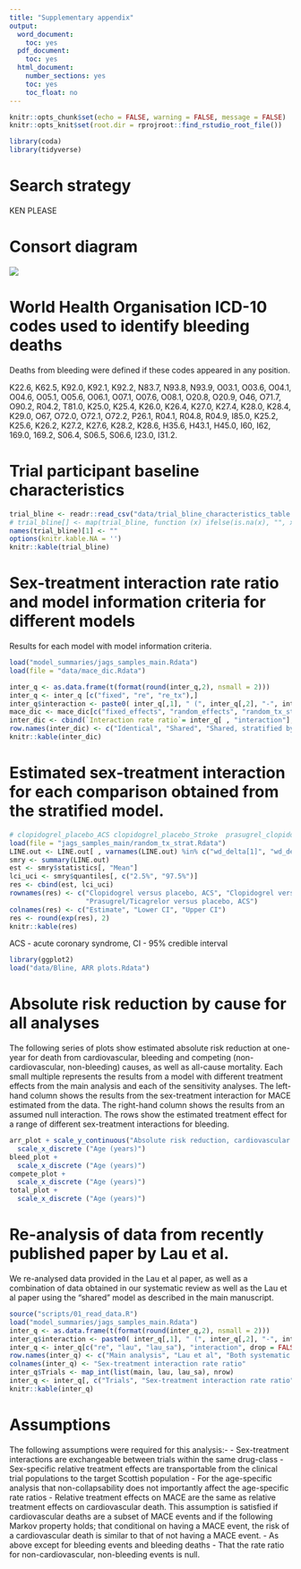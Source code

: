 ---
title: "Supplementary appendix"
output:
  word_document:
    toc: yes
  pdf_document:
    toc: yes
  html_document:
    number_sections: yes
    toc: yes
    toc_float: no
---

```{r, setup, include=FALSE}
knitr::opts_chunk$set(echo = FALSE, warning = FALSE, message = FALSE)
knitr::opts_knit$set(root.dir = rprojroot::find_rstudio_root_file())

library(coda)
library(tidyverse)

```

# Search strategy
KEN PLEASE

# Consort diagram
![](../figures/consort.png)



# World Health Organisation ICD-10 codes used to identify bleeding deaths
Deaths from bleeding were defined if these codes appeared in any position.

K22.6, K62.5, K92.0, K92.1, K92.2, N83.7, N93.8, N93.9, O03.1,
O03.6, O04.1, O04.6, O05.1, O05.6, O06.1, O07.1, O07.6, O08.1,
O20.8, O20.9, O46, O71.7, O90.2, R04.2, T81.0, K25.0, K25.4,
K26.0, K26.4, K27.0, K27.4, K28.0, K28.4, K29.0, O67, O72.0,
O72.1, O72.2, P26.1, R04.1, R04.8, R04.9, I85.0, K25.2, K25.6,
K26.2, K27.2, K27.6, K28.2, K28.6, H35.6, H43.1, H45.0, I60, I62,
169.0, 169.2, S06.4, S06.5, S06.6, I23.0, I31.2.

# Trial participant baseline characteristics
```{r}
trial_bline <- readr::read_csv("data/trial_bline_characteristics_table.csv")
# trial_bline[] <- map(trial_bline, function (x) ifelse(is.na(x), "", x))
names(trial_bline)[1] <- ""
options(knitr.kable.NA = '')
knitr::kable(trial_bline)
```


# Sex-treatment interaction rate ratio and model information criteria for different models

Results for each model with model information criteria.
```{r, "Model results and diagnostics"}
load("model_summaries/jags_samples_main.Rdata")
load(file = "data/mace_dic.Rdata")

inter_q <- as.data.frame(t(format(round(inter_q,2), nsmall = 2)))
inter_q <- inter_q [c("fixed", "re", "re_tx"),]
inter_q$interaction <- paste0( inter_q[,1], " (", inter_q[,2], "-", inter_q[,3], ")")
mace_dic <- mace_dic[c("fixed_effects", "random_effects", "random_tx_strat"),]
inter_dic <- cbind(`Interaction rate ratio`= inter_q[ , "interaction"], mace_dic)
row.names(inter_dic) <- c("Identical", "Shared", "Shared, stratified by comparison")
knitr::kable(inter_dic)
```

# Estimated sex-treatment interaction for each comparison obtained from the stratified model.

```{r}
# clopidogrel_placebo_ACS clopidogrel_placebo_Stroke  prasugrel_clopidogrel_ACS 
load(file = "jags_samples_main/random_tx_strat.Rdata")
LINE.out <- LINE.out[ , varnames(LINE.out) %in% c("wd_delta[1]", "wd_delta[2]", "wd_delta[3]")]
smry <- summary(LINE.out)
est <- smry$statistics[, "Mean"]
lci_uci <- smry$quantiles[, c("2.5%", "97.5%")]
res <- cbind(est, lci_uci)
rownames(res) <- c("Clopidogrel versus placebo, ACS", "Clopidogrel versus placebo, stroke", 
                   "Prasugrel/Ticagrelor versus placebo, ACS")
colnames(res) <- c("Estimate", "Lower CI", "Upper CI")
res <- round(exp(res), 2)
knitr::kable(res)
```

ACS - acute coronary syndrome, CI - 95% credible interval


```{r}
library(ggplot2)
load("data/Bline, ARR plots.Rdata")
```

# Absolute risk reduction by cause for all analyses
The following series of plots show estimated absolute risk reduction at one-year for death from cardiovascular, bleeding and competing (non-cardiovascular, non-bleeding) causes, as well as all-cause mortality.
Each small multiple represents the results from a model with different treatment effects from the main analysis and each of the sensitivity analyses.
The left-hand column shows the results from the sex-treatment interaction for MACE estimated from the data. The right-hand column shows the results from an assumed null interaction.
The rows show the estimated treatment effect for a range of different sex-treatment interactions for bleeding. 

```{r}
arr_plot + scale_y_continuous("Absolute risk reduction, cardiovascular death (%) (95% CI)") +
  scale_x_discrete ("Age (years)")
bleed_plot +
  scale_x_discrete ("Age (years)")
compete_plot +
  scale_x_discrete ("Age (years)")
total_plot +
  scale_x_discrete ("Age (years)")
```

# Re-analysis of data from recently published paper by Lau et al.

We re-analysed data provided in the Lau et al paper, as well as a combination of data obtained in our systematic review as well as the Lau et al paper using the "shared" model as described in the main manuscript.

```{r}
source("scripts/01_read_data.R")
load("model_summaries/jags_samples_main.Rdata")
inter_q <- as.data.frame(t(format(round(inter_q,2), nsmall = 2)))
inter_q$interaction <- paste0( inter_q[,1], " (", inter_q[,2], "-", inter_q[,3], ")")
inter_q <- inter_q[c("re", "lau", "lau_sa"), "interaction", drop = FALSE]
row.names(inter_q) <- c("Main analysis", "Lau et al", "Both systematic reviews")
colnames(inter_q) <- "Sex-treatment interaction rate ratio"
inter_q$Trials <- map_int(list(main, lau, lau_sa), nrow)
inter_q <- inter_q[, c("Trials", "Sex-treatment interaction rate ratio")]
knitr::kable(inter_q)
```

# Assumptions

The following assumptions were required for this analysis:-
- Sex-treatment interactions are exchangeable between trials within the same drug-class
- Sex-specific relative treatment effects are transportable from the clinical trial populations to the target Scottish population
- For the age-specific analysis that non-collapsability does not importantly affect the age-specific rate ratios
- Relative treatment effects on MACE are the same as relative treatment effects on cardiovascular death. This assumption is satisfied if cardiovascular deaths are a subset of MACE events and if the following Markov property holds; that conditional on having a MACE event, the risk of a cardiovascular death is similar to that of not having a MACE event.
- As above except for bleeding events and bleeding deaths
- That the rate ratio for non-cardiovascular, non-bleeding events is null.
